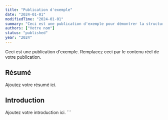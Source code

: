 ```yaml
---
title: "Publication d'exemple"
date: "2024-01-01"
modifiedTime: "2024-01-01"
summary: "Ceci est une publication d'exemple pour démontrer la structure."
authors: ["Votre nom"]
status: "published"
year: "2024"
---
```


Ceci est une publication d'exemple. Remplacez ceci par le contenu réel de votre publication.

## Résumé

Ajoutez votre résumé ici.

## Introduction

Ajoutez votre introduction ici.
\`\`\`
